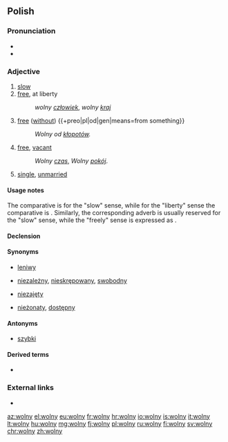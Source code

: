 ==Polish==

===Pronunciation===
* {{IPA|[ˈvɔlnɨ]|lang=pl}}
* {{audio|Pl-wolny.ogg|audio|lang=pl}}

===Adjective===
{{pl-adj|m|wolniejszy|bardziej|adv=wolno}}

# [[slow]]
# [[free]], at liberty
#: ''wolny [[człowiek]]'', ''wolny [[kraj]]''
# [[free]] ([[without]]) {{+preo|pl|od|gen|means=from something}}
#: ''Wolny od [[kłopot|kłopotów]].''
# [[free]], [[vacant]]
#: ''Wolny [[czas]]'', ''Wolny [[pokój]]''.
# [[single]], [[unmarried]]

====Usage notes====
The comparative is {{m|pl|wolniejszy}} for the "slow" sense, while for the "liberty" sense the comparative is {{m|pl|[[bardziej]] wolny}}. Similarly, the corresponding adverb {{m|pl|wolno}} is usually reserved for the "slow" sense, while the "freely" sense is expressed as {{m|pl|[[w]] [[sposób]] wolny}}.

====Declension====
{{pl-decl-adj-y|woln|wolni}}

====Synonyms====
* {{sense|slow}} [[leniwy]]
* {{sense|at liberty}} [[niezależny]], [[nieskrępowany]], [[swobodny]]
* {{sense|vacant}} [[niezajęty]]
* {{sense|single}} [[nieżonaty]], [[dostępny]]

====Antonyms====
* {{sense|slow}} [[szybki]]

====Derived terms====
* {{l|pl|wolność}}

===External links===
* {{R:PWN}}

[[az:wolny]]
[[el:wolny]]
[[eu:wolny]]
[[fr:wolny]]
[[hr:wolny]]
[[io:wolny]]
[[is:wolny]]
[[it:wolny]]
[[lt:wolny]]
[[hu:wolny]]
[[mg:wolny]]
[[fj:wolny]]
[[pl:wolny]]
[[ru:wolny]]
[[fi:wolny]]
[[sv:wolny]]
[[chr:wolny]]
[[zh:wolny]]